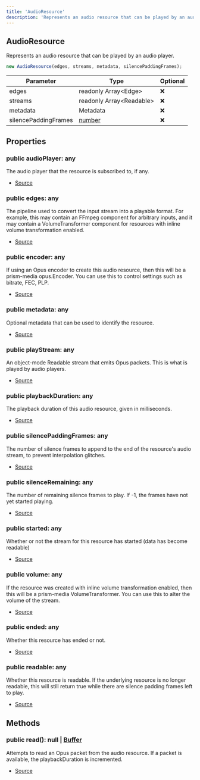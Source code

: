 ```yaml
---
title: 'AudioResource'
description: 'Represents an audio resource that can be played by an audio player.'
---
```


## AudioResource

Represents an audio resource that can be played by an audio player.

```typescript
new AudioResource(edges, streams, metadata, silencePaddingFrames);
```

| Parameter            | Type                                                                                              | Optional |
| -------------------- | ------------------------------------------------------------------------------------------------- | -------- |
| edges                | readonly Array\<Edge>                                                                             | ❌       |
| streams              | readonly Array\<Readable>                                                                         | ❌       |
| metadata             | Metadata                                                                                          | ❌       |
| silencePaddingFrames | [number](https://developer.mozilla.org/en-US/docs/Web/JavaScript/Reference/Global_Objects/Number) | ❌       |

## Properties

### public audioPlayer: any

The audio player that the resource is subscribed to, if any.

- [Source](https://github.com/androz2091/discord-player/blob/ce04b3f4c6671029ce4d4aa9090e56ac7e7f5666/packages/discord-voip/src/audio/AudioResource.ts#L81)

### public edges: any

The pipeline used to convert the input stream into a playable format. For example, this may
contain an FFmpeg component for arbitrary inputs, and it may contain a VolumeTransformer component
for resources with inline volume transformation enabled.

- [Source](https://github.com/androz2091/discord-player/blob/ce04b3f4c6671029ce4d4aa9090e56ac7e7f5666/packages/discord-voip/src/audio/AudioResource.ts#L59)

### public encoder: any

If using an Opus encoder to create this audio resource, then this will be a prism-media opus.Encoder.
You can use this to control settings such as bitrate, FEC, PLP.

- [Source](https://github.com/androz2091/discord-player/blob/ce04b3f4c6671029ce4d4aa9090e56ac7e7f5666/packages/discord-voip/src/audio/AudioResource.ts#L76)

### public metadata: any

Optional metadata that can be used to identify the resource.

- [Source](https://github.com/androz2091/discord-player/blob/ce04b3f4c6671029ce4d4aa9090e56ac7e7f5666/packages/discord-voip/src/audio/AudioResource.ts#L64)

### public playStream: any

An object-mode Readable stream that emits Opus packets. This is what is played by audio players.

- [Source](https://github.com/androz2091/discord-player/blob/ce04b3f4c6671029ce4d4aa9090e56ac7e7f5666/packages/discord-voip/src/audio/AudioResource.ts#L52)

### public playbackDuration: any

The playback duration of this audio resource, given in milliseconds.

- [Source](https://github.com/androz2091/discord-player/blob/ce04b3f4c6671029ce4d4aa9090e56ac7e7f5666/packages/discord-voip/src/audio/AudioResource.ts#L86)

### public silencePaddingFrames: any

The number of silence frames to append to the end of the resource's audio stream, to prevent interpolation glitches.

- [Source](https://github.com/androz2091/discord-player/blob/ce04b3f4c6671029ce4d4aa9090e56ac7e7f5666/packages/discord-voip/src/audio/AudioResource.ts#L96)

### public silenceRemaining: any

The number of remaining silence frames to play. If -1, the frames have not yet started playing.

- [Source](https://github.com/androz2091/discord-player/blob/ce04b3f4c6671029ce4d4aa9090e56ac7e7f5666/packages/discord-voip/src/audio/AudioResource.ts#L101)

### public started: any

Whether or not the stream for this resource has started (data has become readable)

- [Source](https://github.com/androz2091/discord-player/blob/ce04b3f4c6671029ce4d4aa9090e56ac7e7f5666/packages/discord-voip/src/audio/AudioResource.ts#L91)

### public volume: any

If the resource was created with inline volume transformation enabled, then this will be a
prism-media VolumeTransformer. You can use this to alter the volume of the stream.

- [Source](https://github.com/androz2091/discord-player/blob/ce04b3f4c6671029ce4d4aa9090e56ac7e7f5666/packages/discord-voip/src/audio/AudioResource.ts#L70)

### public ended: any

Whether this resource has ended or not.

- [Source](https://github.com/androz2091/discord-player/blob/ce04b3f4c6671029ce4d4aa9090e56ac7e7f5666/packages/discord-voip/src/audio/AudioResource.ts#L143)

### public readable: any

Whether this resource is readable. If the underlying resource is no longer readable, this will still return true
while there are silence padding frames left to play.

- [Source](https://github.com/androz2091/discord-player/blob/ce04b3f4c6671029ce4d4aa9090e56ac7e7f5666/packages/discord-voip/src/audio/AudioResource.ts#L129)

## Methods

### public read(): null | [Buffer](https://nodejs.org/dist/latest/docs/api/buffer.html#buffer_class_buffer)

Attempts to read an Opus packet from the audio resource. If a packet is available, the playbackDuration
is incremented.

- [Source](https://github.com/androz2091/discord-player/blob/ce04b3f4c6671029ce4d4aa9090e56ac7e7f5666/packages/discord-voip/src/audio/AudioResource.ts#L157)
